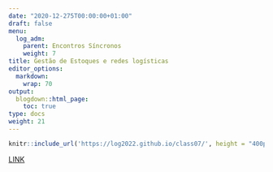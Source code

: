 ---
date: "2020-12-275T00:00:00+01:00"
draft: false
menu:
  log_adm:
    parent: Encontros Síncronos
    weight: 7
title: Gestão de Estoques e redes logísticas
editor_options: 
  markdown: 
    wrap: 70
output: 
  blogdown::html_page:
    toc: true
type: docs
weight: 21
---

```{r echo=FALSE, message=FALSE, warning=FALSE}
knitr::include_url('https://log2022.github.io/class07/', height = "400px")
```

[LINK](https://log2022.github.io/class07/)



